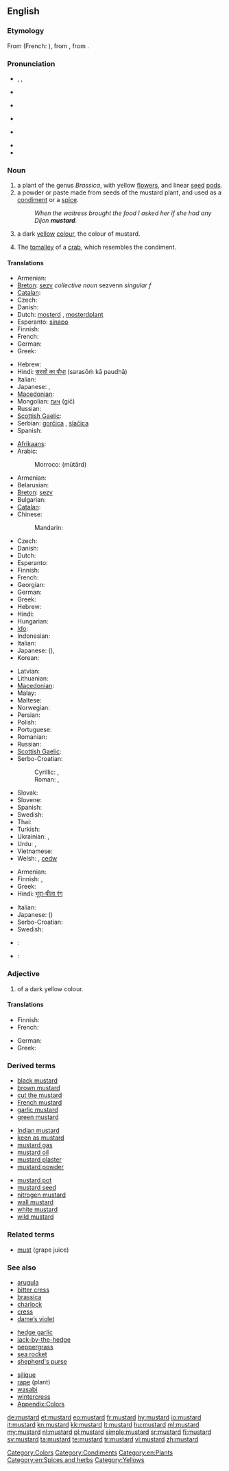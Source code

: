 {{wikipedia|dab=mustard}}
==English==

===Etymology===
From {{etyl|fro}} {{term|moustarde|lang=fro}} (French: {{term|moutarde|lang=fr}}), from {{term|moust||must|lang=fro}}, from {{etyl|la}} {{term|mustum|lang=la}}.

===Pronunciation===
* {{enPR|mŭsʹ-tərd}}, {{IPA|/ˈmʌstərd/}}, {{SAMPA|/"mVst@rd/}}
* {{a|Australia}} {{IPA|[ˈmas.təd]}}
* {{a|UK}} {{IPA|[ˈmʌs.təd]}}
* {{audio|En-uk-mustard.ogg|Audio (UK)}}
* {{a|US}} {{IPA|[ˈmʌs.tɚd]}}
* {{audio|en-us-mustard.ogg|Audio (US)}}
* {{hyphenation|mus|tard}}

===Noun===
{{en-noun}}

# a plant of the genus ''Brassica'', with yellow [[flower]]s, and linear [[seed]] [[pod]]s.
# a powder or paste made from seeds of the mustard plant, and used as a [[condiment]] or a [[spice]].
#: ''When the waitress brought the food I asked her if she had any Dijon '''mustard'''.''
# a dark [[yellow]] [[color|colour]], the colour of mustard.
#: {{color panel|F2B73F}}
# The [[tomalley]] of a [[crab]], which resembles the condiment.

====Translations====
{{trans-top|plant}}
* Armenian: {{t-|hy|մանանեխ|tr=mananex}}
* [[Breton]]: [[sezv]] ''collective noun'' sezvenn ''singular f''
* [[Catalan]]: {{t|ca|mostassa|f}}
* Czech: {{t-|cs|hořčice|f}}
* Danish: {{t+|da|sennep}}
* Dutch: [[mosterd]] {{m}}, [[mosterdplant]] {{m}}
* Esperanto: [[sinapo]]
* Finnish: {{t-|fi|sinappi}}
* French: {{t+|fr|moutarde|f}}
* German: {{t+|de|Senf|m}}
* Greek: {{t|el|σινάπι|n|tr=sinápi}}
{{trans-mid}}
* Hebrew: {{t+|he|חרדל|m|tr=khardal}}
* Hindi: [[सरसों का पौधा]] (sarasōṁ kā paudhā) {{f}}
* Italian: {{t+|it|senape|f}}
* Japanese: {{t|ja|カラシ|tr=karashi}}, {{t+|ja|からし|tr=karashi}}
* [[Macedonian]]: {{t|mk|синап|m|tr=sínap}}
* Mongolian: [[гич]] (gič)
* Russian: {{t+|ru|горчица|f|tr=gorčíca}}
* [[Scottish Gaelic]]: {{t-|gd|sgeallan|m|xs=Scottish Gaelic}}
* Serbian: [[gorčica]] {{f}}, [[slačica]] {{f}}
* Spanish: {{t-|es|mostaza|f}}
{{trans-bottom}}

{{trans-top|condiment}}
* [[Afrikaans]]: {{t-|af|mosterd|xs=Afrikaans}}
* Arabic: {{t-|ar|خردل|m|tr=khardal}}
*: Morroco: {{Arab|[[موتارد]]}} (mūtārd)
* Armenian: {{t-|hy|մանանեխ|tr=mananex}}
* Belarusian: {{t|be|гарчыца|f|tr=harčýca|xs=Belarusian}}
* [[Breton]]: [[sezv]] {{m}}
* Bulgarian: {{t+|bg|горчица|f|tr=gorčítsa}}
* [[Catalan]]: {{t|ca|mostassa|f}}
* Chinese:
*: Mandarin: {{t-|cmn|芥末|tr=jièmò|sc=Hani}}
* Czech: {{t-|cs|hořčice|f}}
* Danish: {{t+|da|sennep|c}}
* Dutch: {{t+|nl|mosterd|m}}
* Esperanto: {{t-|eo|mustardo|xs=Esperanto}}
* Finnish: {{t-|fi|sinappi}}
* French: {{t+|fr|moutarde|f}}
* Georgian: {{t|ka|მდოგვი|tr=mdogvi|sc=Geor|xs=Georgian}}
* German: {{t+|de|Senf|m}}
* Greek: {{t+|el|μουστάρδα|f|tr=moustárda}}
* Hebrew: {{t+|he|חרדל|m|tr=khardal}}
* Hindi: {{t|hi|सरसों|tr=sarasōṁ|xs=Hindi}} <!-- [[सरसों का सस]] {{m}} -->
* Hungarian: {{t+|hu|mustár}}
* [[Ido]]: {{t+|io|mustardo|xs=Ido}}
* Indonesian: {{t-|id|moster|xs=Indonesian}}
* Italian: {{t+|it|senape|f}}
* Japanese: {{t+|ja|からし|tr=karashi}} ({{t|ja|芥子}}), {{t|ja|マスタード|tr=masutādo}}
* Korean: {{t|ko|겨자|tr=gyeoja|sc=Hang}}
{{trans-mid}}
* Latvian: {{t|lv|sinepes|f|xs=Latvian}}
* Lithuanian: {{t|lt|garstyčia|f|xs=Lithuanian}}
* [[Macedonian]]: {{t-|mk|сенф|m|tr=sénf}}
* Malay: {{t-|ms|mustar|xs=Malay}}
* Maltese: {{t|mt|mustarda|f|xs=Maltese}}
* Norwegian: {{t|no|sennep}} {{italbrac|Bokmål}}
* Persian: {{t-|fa|خردل|tr=khardal|xs=Persian}}
* Polish: {{t+|pl|musztarda|f}}
* Portuguese: {{t+|pt|mostarda|f}}
* Romanian: {{t+|ro|muştar|n}}
* Russian: {{t+|ru|горчица|f|tr=gorčíca}}
* [[Scottish Gaelic]]: {{t-|gd|mustard|m|xs=Scottish Gaelic}}
* Serbo-Croatian:
*: Cyrillic: {{t|sh|сенф|m|alt=се̏нф|sc=Cyrl|xs=Serbo-Croatian}}, {{t|sh|горчица|f|sc=Cyrl|xs=Serbo-Croatian}}
*: Roman: {{t|sh|senf|m|alt=sȅnf|xs=Serbo-Croatian}}, {{t|sh|gorčica|f|xs=Serbo-Croatian}}
* Slovak: {{t|sk|horčica|f}}
* Slovene: {{t+|sl|gorčica|f}}
* Spanish: {{t-|es|mostaza|f}}
* Swedish: {{t+|sv|senap|n}}
* Thai: {{t|th|มัสตาร์ด|tr=mát-sà-dtàat}}
* Turkish: {{t+|tr|hardal}}
* Ukrainian: {{t|uk|гірчиця|f|tr=hirčýcja|xs=Ukrainian}}, {{t|uk|муштарда|f|tr=muštárda|xs=Ukrainian}}
* Urdu: {{t|ur|سرسوں|tr=sarasōṁ|xs=Urdu}}, {{t-|ur|خردل|m|tr=xardal|xs=Urdu}}
* Vietnamese: {{t|vi|mù tạc|xs=Vietnamese}}
* Welsh: {{t-|cy|mwstard|m|xs=Welsh}}, [[cedw]]
{{trans-bottom}}

{{trans-top|colour}}
* Armenian: {{t|hy|մանանեխագույն|tr=mananexaguyn}}
* Finnish: {{t-|fi|sinapinkeltainen}}, {{t-|fi|sinapinvärinen}}
* Greek: {{t|el|μουσταρδί|n|tr=moustardí}}
* Hindi: [[भूरा-पीला रंग]] {{m}}
{{trans-mid}}
* Italian: {{t+|it|senape|m}}
* Japanese: {{t-|ja|からし色|tr=karashi-iro}} ({{t-|ja|芥子色}})
* Serbo-Croatian: {{t|sh|boja senfa}}
* Swedish: {{t|sv|senapsgul}}
{{trans-bottom}}

{{checktrans-top}}
* {{ttbc|zh}}: {{t|zh|芥末|tr=jiè mò|sc=Hani}}
{{trans-mid}}
* {{ttbc|kn}}: {{t+|kn|ಸಾಸಿವೆ|tr=sāsive|sc=Knda|xs=Kannada}}
{{trans-bottom}}

===Adjective===
{{infl|en|adjective}}

# of a dark yellow colour.

====Translations====
{{trans-top|of the colour of mustard}}
* Finnish: {{t-|fi|sinapinkeltainen}}
* French: {{t+|fr|moutarde}}
{{trans-mid}}
* German: {{t-|de|senffarben}}
* Greek: {{t|el|μουσταρδί|n|tr=moustardí}}
{{trans-bottom}}

===Derived terms===
{{top3}}
* [[black mustard]]
* [[brown mustard]]
* [[cut the mustard]]
* [[French mustard]]
* [[garlic mustard]]
* [[green mustard]]
{{mid3}}
* [[Indian mustard]]
* [[keen as mustard]]
* [[mustard gas]]
* [[mustard oil]]
* [[mustard plaster]]
* [[mustard powder]]
{{mid3}}
* [[mustard pot]]
* [[mustard seed]]
* [[nitrogen mustard]]
* [[wall mustard]]
* [[white mustard]]
* [[wild mustard]]
{{bottom}}

===Related terms===
* [[must]] (grape juice)

===See also===
{{top3}}
* [[arugula]]
* [[bitter cress]]
* [[brassica]]
* [[charlock]]
* [[cress]]
* [[dame’s violet]]
{{mid3}}
* [[hedge garlic]]
* [[jack-by-the-hedge]]
* [[peppergrass]]
* [[sea rocket]]
* [[shepherd's purse]]
{{mid3}}
* [[silique]]
* [[rape]] (plant)
* [[wasabi]]
* [[wintercress]]
* [[Appendix:Colors]]
{{bottom}}

[[Category:Colors]]
[[Category:Condiments]]
[[Category:en:Plants]]
[[Category:en:Spices and herbs]]
[[Category:Yellows]]

[[de:mustard]]
[[et:mustard]]
[[eo:mustard]]
[[fr:mustard]]
[[hy:mustard]]
[[io:mustard]]
[[it:mustard]]
[[kn:mustard]]
[[kk:mustard]]
[[lt:mustard]]
[[hu:mustard]]
[[ml:mustard]]
[[my:mustard]]
[[nl:mustard]]
[[pl:mustard]]
[[simple:mustard]]
[[sr:mustard]]
[[fi:mustard]]
[[sv:mustard]]
[[ta:mustard]]
[[te:mustard]]
[[tr:mustard]]
[[vi:mustard]]
[[zh:mustard]]